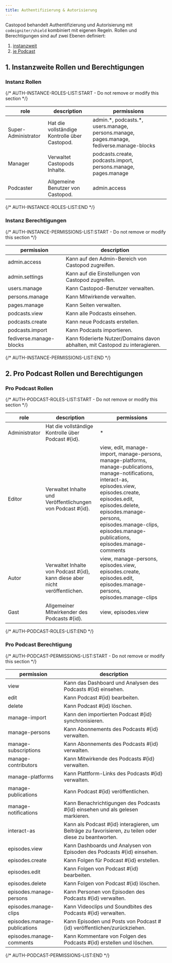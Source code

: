 ```yaml
---
title: Authentifizierung & Autorisierung
---
```


Castopod behandelt Authentifizierung und Autorisierung mit `codeigniter/shield`
kombiniert mit eigenen Regeln. Rollen und Berechtigungen sind auf zwei Ebenen
definiert:

1. [instanzweit](#1-instance-wide-roles-and-permissions)
2. [je Podcast](#2-per-podcast-roles-and-permissions)

## 1. Instanzweite Rollen und Berechtigungen

### Instanz Rollen

{/* AUTH-INSTANCE-ROLES-LIST:START - Do not remove or modify this section */}

| role                | description                                   | permissions                                                                                |
| ------------------- | --------------------------------------------- | ------------------------------------------------------------------------------------------ |
| Super-Administrator | Hat die vollständige Kontrolle über Castopod. | admin.\*, podcasts.\*, users.manage, persons.manage, pages.manage, fediverse.manage-blocks |
| Manager             | Verwaltet Castopods Inhalte.                  | podcasts.create, podcasts.import, persons.manage, pages.manage                             |
| Podcaster           | Allgemeine Benutzer von Castopod.             | admin.access                                                                               |

{/* AUTH-INSTANCE-ROLES-LIST:END */}

### Instanz Berechtigungen

{/* AUTH-INSTANCE-PERMISSIONS-LIST:START - Do not remove or modify this section */}

| permission              | description                                                                  |
| ----------------------- | ---------------------------------------------------------------------------- |
| admin.access            | Kann auf den Admin-Bereich von Castopod zugreifen.                           |
| admin.settings          | Kann auf die Einstellungen von Castopod zugreifen.                           |
| users.manage            | Kann Castopod-Benutzer verwalten.                                            |
| persons.manage          | Kann Mitwirkende verwalten.                                                  |
| pages.manage            | Kann Seiten verwalten.                                                       |
| podcasts.view           | Kann alle Podcasts einsehen.                                                 |
| podcasts.create         | Kann neue Podcasts erstellen.                                                |
| podcasts.import         | Kann Podcasts importieren.                                                   |
| fediverse.manage-blocks | Kann föderierte Nutzer/Domains davon abhalten, mit Castopod zu interagieren. |

{/* AUTH-INSTANCE-PERMISSIONS-LIST:END */}

## 2. Pro Podcast Rollen und Berechtigungen

### Pro Podcast Rollen

{/* AUTH-PODCAST-ROLES-LIST:START - Do not remove or modify this section */}

| role          | description                                                                   | permissions                                                                                                                                                                                                                                                                                 |
| ------------- | ----------------------------------------------------------------------------- | ------------------------------------------------------------------------------------------------------------------------------------------------------------------------------------------------------------------------------------------------------------------------------------------- |
| Administrator | Hat die vollständige Kontrolle über Podcast #\{id\}.                          | \*                                                                                                                                                                                                                                                                                          |
| Editor        | Verwaltet Inhalte und Veröffentlichungen von Podcast #\{id\}.                 | view, edit, manage-import, manage-persons, manage-platforms, manage-publications, manage-notifications, interact-as, episodes.view, episodes.create, episodes.edit, episodes.delete, episodes.manage-persons, episodes.manage-clips, episodes.manage-publications, episodes.manage-comments |
| Autor         | Verwaltet Inhalte von Podcast #\{id\}, kann diese aber nicht veröffentlichen. | view, manage-persons, episodes.view, episodes.create, episodes.edit, episodes.manage-persons, episodes.manage-clips                                                                                                                                                                         |
| Gast          | Allgemeiner Mitwirkender des Podcasts #\{id\}.                                | view, episodes.view                                                                                                                                                                                                                                                                         |

{/* AUTH-PODCAST-ROLES-LIST:END */}

### Pro Podcast Berechtigung

{/* AUTH-PODCAST-PERMISSIONS-LIST:START - Do not remove or modify this section */}

| permission                   | description                                                                                              |
| ---------------------------- | -------------------------------------------------------------------------------------------------------- |
| view                         | Kann das Dashboard und Analysen des Podcasts #\{id\} einsehen.                                           |
| edit                         | Kann Podcast #\{id\} bearbeiten.                                                                         |
| delete                       | Kann Podcast #\{id\} löschen.                                                                            |
| manage-import                | Kann den importierten Podcast #\{id\} synchronisieren.                                                   |
| manage-persons               | Kann Abonnements des Podcasts #\{id\} verwalten.                                                         |
| manage-subscriptions         | Kann Abonnements des Podcasts #\{id\} verwalten.                                                         |
| manage-contributors          | Kann Mitwirkende des Podcasts #\{id\} verwalten.                                                         |
| manage-platforms             | Kann Plattform-Links des Podcasts #\{id\} verwalten.                                                     |
| manage-publications          | Kann Podcast #\{id\} veröffentlichen.                                                                    |
| manage-notifications         | Kann Benachrichtigungen des Podcasts #\{id\} einsehen und als gelesen markieren.                         |
| interact-as                  | Kann als Podcast #\{id\} interagieren, um Beiträge zu favorisieren, zu teilen oder diese zu beantworten. |
| episodes.view                | Kann Dashboards und Analysen von Episoden des Podcasts #\{id\} einsehen.                                 |
| episodes.create              | Kann Folgen für Podcast #\{id\} erstellen.                                                               |
| episodes.edit                | Kann Folgen von Podcast #\{id\} bearbeiten.                                                              |
| episodes.delete              | Kann Folgen von Podcast #\{id\} löschen.                                                                 |
| episodes.manage-persons      | Kann Personen von Episoden des Podcasts #\{id\} verwalten.                                               |
| episodes.manage-clips        | Kann Videoclips und Soundbites des Podcasts #\{id\} verwalten.                                           |
| episodes.manage-publications | Kann Episoden und Posts von Podcast #\{id\} veröffentlichen/zurückziehen.                                |
| episodes.manage-comments     | Kann Kommentare von Folgen des Podcasts #\{id\} erstellen und löschen.                                   |

{/* AUTH-PODCAST-PERMISSIONS-LIST:END */}
